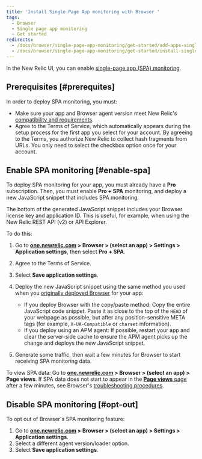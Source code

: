 ```yaml
---
title: 'Install Single Page App monitoring with Browser '
tags:
  - Browser
  - Single page app monitoring
  - Get started
redirects:
  - /docs/browser/single-page-app-monitoring/get-started/add-apps-single-page-app-monitoring
  - /docs/browser/single-page-app-monitoring/get-started/install-single-page-app-monitoring-new-relic-browser
---
```


In the New Relic UI, you can enable [single-page app (SPA) monitoring](/docs/browser/single-page-app-monitoring/get-started/introduction-single-page-app-monitoring).

## Prerequisites [#prerequites]

In order to deploy SPA monitoring, you must:

* Make sure your app and Browser agent version meet New Relic's [compatibility and requirements](/docs/browser/single-page-app-monitoring/get-started/spa-compatibility-requirements).
* Agree to the Terms of Service, which automatically appears during the setup process for the first app you select for your account. By agreeing to the Terms, you authorize New Relic to collect hash fragments from URLs. You only need to select the checkbox option once for your account.

## Enable SPA monitoring [#enable-spa]

To deploy SPA monitoring for your app, you must already have a **Pro** subscription. Then, you must enable **Pro + SPA** monitoring, and deploy a new JavaScript snippet that includes SPA monitoring.

<Callout variant="tip">
  The bottom of the generated JavaScript snippet includes your Browser license key and application ID. This is useful, for example, when using the New Relic REST API (v2) or API Explorer.
</Callout>

To do this:

1. Go to **[one.newrelic.com](https://one.newrelic.com) > Browser > (select an app) > Settings > Application settings**, then select **Pro + SPA**.
2. Agree to the Terms of Service.
3. Select **Save application settings**.
4. Deploy the new JavaScript snippet using the same method you used when you [originally deployed Browser](/docs/browser/new-relic-browser/installation-configuration/adding-apps-new-relic-browser) for your app:

   * If you deploy Browser with the copy/paste method: Copy the entire JavaScript code snippet. Paste it as close to the top of the `HEAD` of your webpage as possible, but after any position-sensitive META tags (for example, `X-UA-Compatible` or `charset` information).
   * If you deploy using an APM agent: If possible, restart your app and clear the server-side cache to ensure the APM agent picks up the change and deploys the new JavaScript snippet.
5. Generate some traffic, then wait a few minutes for Browser to start receiving SPA monitoring data.

To view SPA data: Go to **[one.newrelic.com](https://one.newrelic.com) > Browser > (select an app) > Page views**. If SPA data does not start to appear in the [**Page views** page](/docs/browser/single-page-app-monitoring/browser-ui/view-spa-data-new-relic-browser) after a few minutes, see Browser's [troubleshooting procedures](https://docs.newrelic.com/docs/browser/new-relic-browser/troubleshooting).

## Disable SPA monitoring [#opt-out]

To opt out of Browser's SPA monitoring feature:

1. Go to **[one.newrelic.com](https://one.newrelic.com) > Browser > (select an app) > Settings > Application settings**.
2. Select a different agent version/loader option.
3. Select **Save application settings**.
